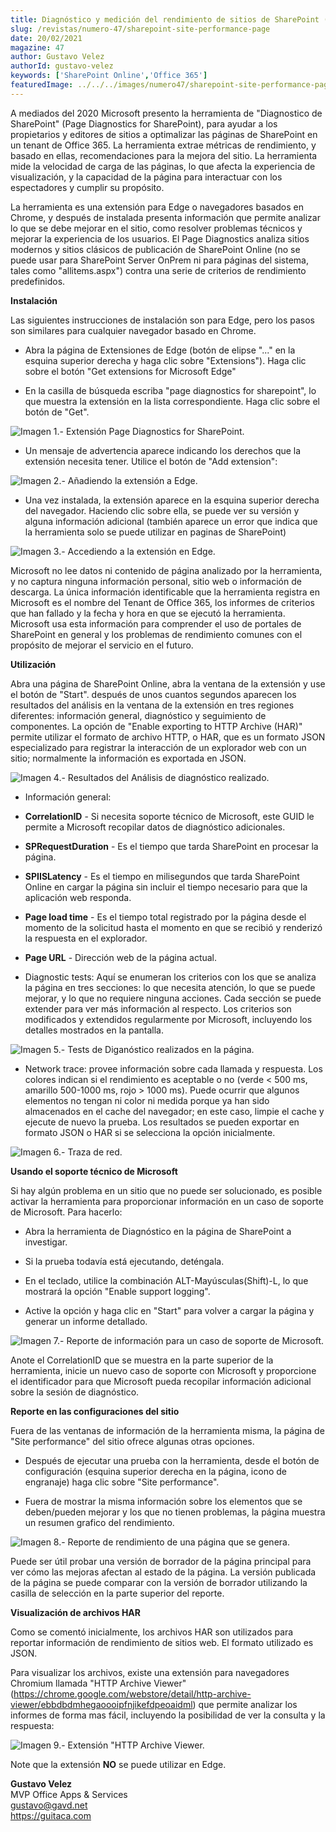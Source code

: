 ```yaml
---
title: Diagnóstico y medición del rendimiento de sitios de SharePoint (Page Diagnostics for SharePoint)
slug: /revistas/numero-47/sharepoint-site-performance-page
date: 20/02/2021
magazine: 47
author: Gustavo Velez
authorId: gustavo-velez
keywords: ['SharePoint Online','Office 365']
featuredImage: ../../../images/numero47/sharepoint-site-performance-page/image1.png
---
```






A mediados del 2020 Microsoft presento la herramienta de "Diagnostico
de SharePoint" (Page Diagnostics for SharePoint), para ayudar a los
propietarios y editores de sitios a optimalizar las páginas de
SharePoint en un tenant de Office 365. La herramienta extrae métricas de
rendimiento, y basado en ellas, recomendaciones para la mejora del
sitio. La herramienta mide la velocidad de carga de las páginas, lo que
afecta la experiencia de visualización, y la capacidad de la página para
interactuar con los espectadores y cumplir su propósito.

La herramienta es una extensión para Edge o navegadores basados en
Chrome, y después de instalada presenta información que permite analizar
lo que se debe mejorar en el sitio, como resolver problemas técnicos y
mejorar la experiencia de los usuarios. El Page Diagnostics analiza
sitios modernos y sitios clásicos de publicación de SharePoint Online
(no se puede usar para SharePoint Server OnPrem ni para páginas del
sistema, tales como "allitems.aspx") contra una serie de criterios de
rendimiento predefinidos.

**Instalación**

Las siguientes instrucciones de instalación son para Edge, pero los
pasos son similares para cualquier navegador basado en Chrome.

-   Abra la página de Extensiones de Edge (botón de elipse "..." en la
    esquina superior derecha y haga clic sobre "Extensions"). Haga
    clic sobre el botón "Get extensions for Microsoft Edge"

-   En la casilla de búsqueda escriba "page diagnostics for
    sharepoint", lo que muestra la extensión en la lista
    correspondiente. Haga clic sobre el botón de "Get".

![**Imagen 1.- Extensión Page Diagnostics for SharePoint.**](../../../images/numero47/sharepoint-site-performance-page/image1.png)



-   Un mensaje de advertencia aparece indicando los derechos que la
    extensión necesita tener. Utilice el botón de "Add extension":

![**Imagen 2.- Añadiendo la extensión a Edge.**](../../../images/numero47/sharepoint-site-performance-page/image2.png)



-   Una vez instalada, la extensión aparece en la esquina superior
    derecha del navegador. Haciendo clic sobre ella, se puede ver su
    versión y alguna información adicional (también aparece un error que
    indica que la herramienta solo se puede utilizar en paginas de
    SharePoint)

![**Imagen 3.- Accediendo a la extensión en Edge.**](../../../images/numero47/sharepoint-site-performance-page/image3.png)



Microsoft no lee datos ni contenido de página analizado por la
herramienta, y no captura ninguna información personal, sitio web o
información de descarga. La única información identificable que la
herramienta registra en Microsoft es el nombre del Tenant de Office 365,
los informes de criterios que han fallado y la fecha y hora en que se
ejecutó la herramienta. Microsoft usa esta información para comprender
el uso de portales de SharePoint en general y los problemas de
rendimiento comunes con el propósito de mejorar el servicio en el
futuro.

**Utilización**

Abra una página de SharePoint Online, abra la ventana de la extensión y
use el botón de "Start". después de unos cuantos segundos aparecen los
resultados del análisis en la ventana de la extensión en tres regiones
diferentes: información general, diagnóstico y seguimiento de
componentes. La opción de "Enable exporting to HTTP Archive (HAR)"
permite utilizar el formato de archivo HTTP, o HAR, que es un formato
JSON especializado para registrar la interacción de un explorador web
con un sitio; normalmente la información es exportada en JSON.

![**Imagen 4.- Resultados del Análisis de diagnóstico realizado.**](../../../images/numero47/sharepoint-site-performance-page/image4.png)



-   Información general:

-   **CorrelationID** - Si necesita soporte técnico de Microsoft, este
    GUID le permite a Microsoft recopilar datos de diagnóstico
    adicionales.

-   **SPRequestDuration** - Es el tiempo que tarda SharePoint en
    procesar la página.

-   **SPIISLatency** - Es el tiempo en milisegundos que tarda SharePoint
    Online en cargar la página sin incluir el tiempo necesario para que
    la aplicación web responda.

-   **Page load time** - Es el tiempo total registrado por la página
    desde el momento de la solicitud hasta el momento en que se recibió
    y renderizó la respuesta en el explorador.

-   **Page URL** - Dirección web de la página actual.

-   Diagnostic tests: Aquí se enumeran los criterios con los que se
    analiza la página en tres secciones: lo que necesita atención, lo
    que se puede mejorar, y lo que no requiere ninguna acciones. Cada
    sección se puede extender para ver más información al respecto. Los
    criterios son modificados y extendidos regularmente por Microsoft,
    incluyendo los detalles mostrados en la pantalla.

![**Imagen 5.- Tests de Diganóstico realizados en la página.**](../../../images/numero47/sharepoint-site-performance-page/image5.png)



-   Network trace: provee información sobre cada llamada y respuesta.
    Los colores indican si el rendimiento es aceptable o no (verde <
    500 ms, amarillo 500-1000 ms, rojo > 1000 ms). Puede ocurrir que
    algunos elementos no tengan ni color ni medida porque ya han sido
    almacenados en el cache del navegador; en este caso, limpie el cache
    y ejecute de nuevo la prueba. Los resultados se pueden exportar en
    formato JSON o HAR si se selecciona la opción inicialmente.

![**Imagen 6.- Traza de red.**](../../../images/numero47/sharepoint-site-performance-page/image6.png)



**Usando el soporte técnico de Microsoft**

Si hay algún problema en un sitio que no puede ser solucionado, es
posible activar la herramienta para proporcionar información en un caso
de soporte de Microsoft. Para hacerlo:

-   Abra la herramienta de Diagnóstico en la página de SharePoint a
    investigar.

-   Si la prueba todavía está ejecutando, deténgala.

-   En el teclado, utilice la combinación ALT-Mayúsculas(Shift)-L, lo
    que mostrará la opción "Enable support logging".

-   Active la opción y haga clic en "Start" para volver a cargar la
    página y generar un informe detallado.

![**Imagen 7.- Reporte de información para un caso de soporte de Microsoft.**](../../../images/numero47/sharepoint-site-performance-page/image7.png)



Anote el CorrelationID que se muestra en la parte superior de la
herramienta, inicie un nuevo caso de soporte con Microsoft y proporcione
el identificador para que Microsoft pueda recopilar información
adicional sobre la sesión de diagnóstico.

**Reporte en las configuraciones del sitio**

Fuera de las ventanas de información de la herramienta misma, la página
de "Site performance" del sitio ofrece algunas otras opciones.

-   Después de ejecutar una prueba con la herramienta, desde el botón de
    configuración (esquina superior derecha en la página, icono de
    engranaje) haga clic sobre "Site performance".

-   Fuera de mostrar la misma información sobre los elementos que se
    deben/pueden mejorar y los que no tienen problemas, la página
    muestra un resumen grafico del rendimiento.

![**Imagen 8.- Reporte de rendimiento de una página que se genera.**](../../../images/numero47/sharepoint-site-performance-page/image8.png)



Puede ser útil probar una versión de borrador de la página principal
para ver cómo las mejoras afectan al estado de la página. La versión
publicada de la página se puede comparar con la versión de borrador
utilizando la casilla de selección en la parte superior del reporte.

**Visualización de archivos HAR**

Como se comentó inicialmente, los archivos HAR son utilizados para
reportar información de rendimiento de sitios web. El formato utilizado
es JSON.

Para visualizar los archivos, existe una extensión para navegadores
Chromium llamada "HTTP Archive Viewer"
(https://chrome.google.com/webstore/detail/http-archive-viewer/ebbdbdmhegaoooipfnjikefdpeoaidml)
que permite analizar los informes de forma mas fácil, incluyendo la
posibilidad de ver la consulta y la respuesta:

![**Imagen 9.- Extensión "HTTP Archive Viewer.**](../../../images/numero47/sharepoint-site-performance-page/image9.png)



Note que la extensión **NO** se puede utilizar en Edge.

**Gustavo Velez** <br />
MVP Office Apps & Services <br />
gustavo@gavd.net <br />
https://guitaca.com  <br />
 
 
